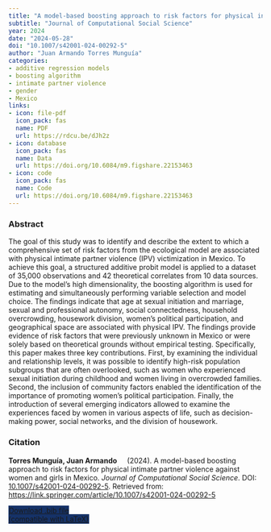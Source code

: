 ```yaml
---
title: "A model-based boosting approach to risk factors for physical intimate partner violence against women and girls in Mexico"
subtitle: "Journal of Computational Social Science" 
year: 2024
date: "2024-05-28"
doi: "10.1007/s42001-024-00292-5"
author: "Juan Armando Torres Munguía"
categories:
- additive regression models
- boosting algorithm
- intimate partner violence
- gender
- Mexico
links:
- icon: file-pdf
  icon_pack: fas
  name: PDF
  url: https://rdcu.be/dJh2z 
- icon: database
  icon_pack: fas
  name: Data
  url: https://doi.org/10.6084/m9.figshare.22153463
- icon: code
  icon_pack: fas
  name: Code
  url: https://doi.org/10.6084/m9.figshare.22153463
---
```


### Abstract 
The goal of this study was to identify and describe the extent to which a comprehensive set of risk factors from the ecological model are associated with physical intimate partner violence (IPV) victimization in Mexico. To achieve this goal, a structured additive probit model is applied to a dataset of 35,000 observations and 42 theoretical correlates from 10 data sources. Due to the model's high dimensionality, the boosting algorithm is used for estimating and simultaneously performing variable selection and model choice. The findings indicate that age at sexual initiation and marriage, sexual and professional autonomy, social connectedness, household overcrowding, housework division, women's political participation, and geographical space are associated with physical IPV. The findings provide evidence of risk factors that were previously unknown in Mexico or were solely based on theoretical grounds without empirical testing. Specifically, this paper makes three key contributions. First, by examining the individual and relationship levels, it was possible to identify high-risk population subgroups that are often overlooked, such as women who experienced sexual initiation during childhood and women living in overcrowded families. Second, the inclusion of community factors enabled the identification of the importance of promoting women's political participation. Finally, the introduction of several emerging indicators allowed to examine the experiences faced by women in various aspects of life, such as decision-making power, social networks, and the division of housework. 

### Citation
<p><b>Torres Munguía, Juan Armando<a href="https://orcid.org/0000-0003-3432-6941" target="_blank"><img src="https://info.orcid.org/wp-content/uploads/2019/11/orcid_16x16.png" height="16" width="16" ></a></b> (2024). A model-based boosting approach to risk factors for physical intimate partner violence against women and girls in Mexico. <i>Journal of Computational Social Science</i>. DOI: <a href="https://link.springer.com/article/10.1007/s42001-024-00292-5" target="_blank">10.1007/s42001-024-00292-5</a>. Retrieved from: <a href="https://link.springer.com/article/10.1007/s42001-024-00292-5" target="_blank">https://link.springer.com/article/10.1007/s42001-024-00292-5</a></p></p>

```{=html}

  <div class="container text-center mt-4" >
  <a href="cite.bib" class="btn custom-btn mt-1" style="border:1px solid #153268; background-color: #153268; margin-top: 5px;" download>
    <i class="fas fa-cloud-arrow-down"></i> Download .bib file <br> (compatible with LaTeX)
  </a>

```
